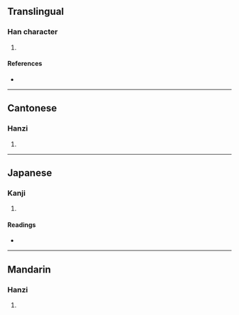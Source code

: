 {{character info/new}}
==Translingual==

===Han character===
{{Han char|rn=50|rad=巾|as=04|sn=7|four=47217|canj=LBAU|ids=⿰巾巴}}

# {{defn|Han|sort=巾04}}

====References====
* {{Han ref|kx=0329.130|dkj=08808|dj=0634.240|hdz=10732.130|uh=5E0A|ud=24074|bh=CACB|bd=51915}}

----

==Cantonese==

===Hanzi===
{{yue-hanzi|jyut=[[paa3]]|y=pa3}}

# {{defn|lang=yue|sort=巾04}}

----

==Japanese==

===Kanji===
{{ja-kanji|grade=|rs=巾04}}

# {{defn|lang=ja|sort=巾04}}

====Readings====
* {{ja-readings|on=[[は]] (ha), [[へ]] (he)|kun=}}

----

==Mandarin==

===Hanzi===
{{cmn-hanzi|pin=[[pà]] ([[pa4]])|wg=p'a<sup>4</sup>}}

# {{defn|lang=cmn|sort=巾04}}